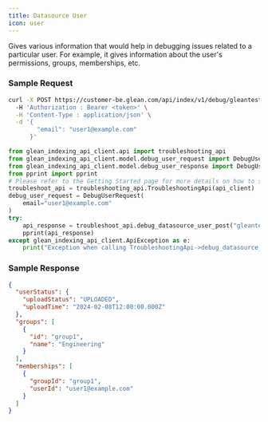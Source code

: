 ```yaml
---
title: Datasource User
icon: user
---
```


Gives various information that would help in debugging issues related to a particular user. For example, it gives information about the user's permissions, groups, memberships, etc.

### Sample Request

<CodeGroup>

```bash cURL
curl -X POST https://customer-be.glean.com/api/index/v1/debug/gleantest/user
  -H 'Authorization : Bearer <token>' \
  -H 'Content-Type : application/json' \
  -d '{
        "email": "user1@example.com"
      }'
```

```python Python
from glean_indexing_api_client.api import troubleshooting_api
from glean_indexing_api_client.model.debug_user_request import DebugUserRequest
from glean_indexing_api_client.model.debug_user_response import DebugUserResponse
from pprint import pprint
# Please refer to the Getting Started page for more details on how to setup api_client
troubleshoot_api = troubleshooting_api.TroubleshootingApi(api_client)
debug_user_request = DebugUserRequest(
    email="user1@example.com"
)
try:
    api_response = troubleshoot_api.debug_datasource_user_post("gleantest", debug_user_request)
    pprint(api_response)
except glean_indexing_api_client.ApiException as e:
    print("Exception when calling TroubleshootingApi->debug_datasource_user_post: %s\n" % e)
```

</CodeGroup>

### Sample Response

```json
{
  "userStatus": {
    "uploadStatus": "UPLOADED",
    "uploadTime": "2024-02-08T12:00:00.000Z"
  },
  "groups": [
    {
      "id": "group1",
      "name": "Engineering"
    }
  ],
  "memberships": [
    {
      "groupId": "group1",
      "userId": "user1@example.com"
    }
  ]
}
```
